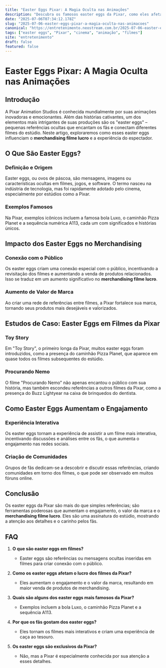 ```yaml
---
title: "Easter Eggs Pixar: A Magia Oculta nas Animações"
description: "Descubra os famosos easter eggs da Pixar, como eles afetam o merchandising de filmes e o impacto no lucro da indústria cinematográfica."
date: "2025-07-06T07:34:12.178Z"
slug: "2025-07-06-easter-eggs-pixar-a-magia-oculta-nas-animacoes"
canonical: "https://entretenimento.neostream.com.br/2025-07-06-easter-eggs-pixar-a-magia-oculta-nas-animacoes"
tags: ["easter eggs", "Pixar", "cinema", "animação", "filmes"]
site: "entretenimento"
draft: false
featured: false
---
```


# Easter Eggs Pixar: A Magia Oculta nas Animações

## Introdução

A Pixar Animation Studios é conhecida mundialmente por suas animações inovadoras e emocionantes. Além das histórias cativantes, um dos elementos mais intrigantes de suas produções são os "easter eggs" – pequenas referências ocultas que encantam os fãs e conectam diferentes filmes do estúdio. Neste artigo, exploraremos como esses easter eggs influenciam o **merchandising filme lucro** e a experiência do espectador.

## O Que São Easter Eggs?

### Definição e Origem

Easter eggs, ou ovos de páscoa, são mensagens, imagens ou características ocultas em filmes, jogos, e software. O termo nasceu na indústria de tecnologia, mas foi rapidamente adotado pelo cinema, especialmente por estúdios como a Pixar.

### Exemplos Famosos

Na Pixar, exemplos icônicos incluem a famosa bola Luxo, o caminhão Pizza Planet e a sequência numérica A113, cada um com significados e histórias únicos.

## Impacto dos Easter Eggs no Merchandising

### Conexão com o Público

Os easter eggs criam uma conexão especial com o público, incentivando a revisitação dos filmes e aumentando a venda de produtos relacionados. Isso se traduz em um aumento significativo no **merchandising filme lucro**.

### Aumento de Valor de Marca

Ao criar uma rede de referências entre filmes, a Pixar fortalece sua marca, tornando seus produtos mais desejáveis e valorizados.

## Estudos de Caso: Easter Eggs em Filmes da Pixar

### Toy Story

Em "Toy Story", o primeiro longa da Pixar, muitos easter eggs foram introduzidos, como a presença do caminhão Pizza Planet, que aparece em quase todos os filmes subsequentes do estúdio.

### Procurando Nemo

O filme "Procurando Nemo" não apenas encantou o público com sua história, mas também escondeu referências a outros filmes da Pixar, como a presença do Buzz Lightyear na caixa de brinquedos do dentista.

## Como Easter Eggs Aumentam o Engajamento

### Experiência Interativa

Os easter eggs tornam a experiência de assistir a um filme mais interativa, incentivando discussões e análises entre os fãs, o que aumenta o engajamento nas redes sociais.

### Criação de Comunidades

Grupos de fãs dedicam-se a descobrir e discutir essas referências, criando comunidades em torno dos filmes, o que pode ser observado em muitos fóruns online.

## Conclusão

Os easter eggs da Pixar são mais do que simples referências; são ferramentas poderosas que aumentam o engajamento, o valor da marca e o **merchandising filme lucro**. Eles são uma assinatura do estúdio, mostrando a atenção aos detalhes e o carinho pelos fãs.

## FAQ

1. **O que são easter eggs em filmes?**
   - Easter eggs são referências ou mensagens ocultas inseridas em filmes para criar conexão com o público.

2. **Como os easter eggs afetam o lucro dos filmes da Pixar?**
   - Eles aumentam o engajamento e o valor da marca, resultando em maior venda de produtos de merchandising.

3. **Quais são alguns dos easter eggs mais famosos da Pixar?**
   - Exemplos incluem a bola Luxo, o caminhão Pizza Planet e a sequência A113.

4. **Por que os fãs gostam dos easter eggs?**
   - Eles tornam os filmes mais interativos e criam uma experiência de caça ao tesouro.

5. **Os easter eggs são exclusivos da Pixar?**
   - Não, mas a Pixar é especialmente conhecida por sua atenção a esses detalhes.